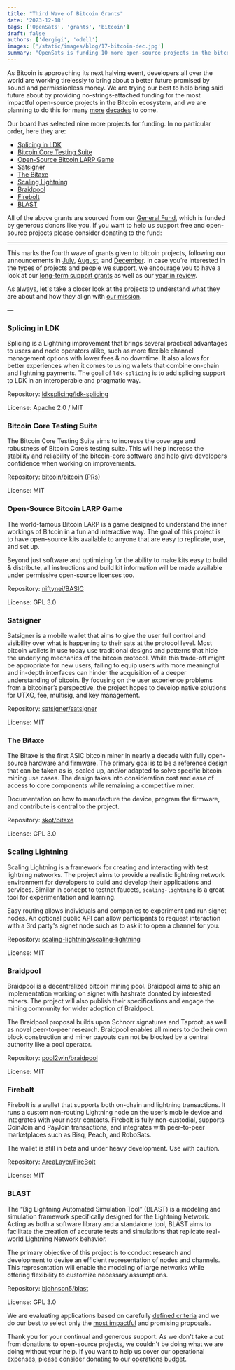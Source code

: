 ```yaml
---
title: "Third Wave of Bitcoin Grants"
date: '2023-12-18'
tags: ['OpenSats', 'grants', 'bitcoin']
draft: false
authors: ['dergigi', 'odell']
images: ['/static/images/blog/17-bitcoin-dec.jpg']
summary: "OpenSats is funding 10 more open-source projects in the bitcoin space."
---
```


As Bitcoin is approaching its next halving event, developers all over the world are working tirelessly to bring about a better future promised by sound and permissionless money. We are trying our best to help bring said future about by providing no-strings-attached funding for the most impactful open-source projects in the Bitcoin ecosystem, and we are planning to do this for many [more](https://opensats.org/blog/recurring-donations-from-bitwise-bitcoin-etf-bitb)  [decades](https://opensats.org/blog/bitcoin-infrastructure-this-decade) to come.

Our board has selected nine more projects for funding. In no particular order, here they are:

- [Splicing in LDK](#splicing-in-ldk)
- [Bitcoin Core Testing Suite](#bitcoin-core-testing-suite)
- [Open-Source Bitcoin LARP Game](#open-source-bitcoin-larp-game)
- [Satsigner](#satsigner)
- [The Bitaxe](#the-bitaxe)
- [Scaling Lightning](#scaling-lightning)
- [Braidpool](#braidpool)
- [Firebolt](#firebolt)
- [BLAST](#blast)


All of the above grants are sourced from our [General Fund](https://opensats.org/projects/general_fund), which is funded by generous donors like you. If you want to help us support free and open-source projects please consider donating to the fund:

<center>
    <DonateToGeneralFundButton/>
</center>

---

This marks the fourth wave of grants given to bitcoin projects, following our announcements in [July](https://opensats.org/blog/bitcoin-grants-july-2023), [August](https://opensats.org/blog/bitcoin-and-nostr-grants-august-2023), and [December](https://opensats.org/blog/bitcoin-grants-december-2023). In case you’re interested in the types of projects and people we support, we encourage you to have a look at our [long-term support grants](https://opensats.org/tags/lts) as well as our [year in review](https://opensats.org/blog/2023-year-in-review).

As always, let's take a closer look at the projects to understand what they are about and how they align with [our mission](https://opensats.org/mission).

—

### Splicing in LDK

Splicing is a Lightning improvement that brings several practical advantages to users and node operators alike, such as more flexible channel management options with lower fees & no downtime. It also allows for better experiences when it comes to using wallets that combine on-chain and lightning payments. The goal of `ldk-splicing` is to add splicing support to LDK in an interoperable and pragmatic way.

Repository: [ldksplicing/ldk-splicing](https://github.com/ldksplicing/ldk-splicing)

License: Apache 2.0 / MIT

### Bitcoin Core Testing Suite

The Bitcoin Core Testing Suite aims to increase the coverage and robustness of Bitcoin Core’s testing suite. This will help increase the stability and reliability of the bitcoin-core software and help give developers confidence when working on improvements.

Repository: [bitcoin/bitcoin](https://github.com/bitcoin/bitcoin) ([PRs](https://bitcoinacks.com/?flt0_author_contains=kevkevinpal))

License: MIT

### Open-Source Bitcoin LARP Game

The world-famous Bitcoin LARP is a game designed to understand the inner workings of Bitcoin in a fun and interactive way. The goal of this project is to have open-source kits available to anyone that are easy to replicate, use, and set up.

Beyond just software and optimizing for the ability to make kits easy to build & distribute, all instructions and build kit information will be made available under permissive open-source licenses too.

Repository: [niftynei/BASIC](https://github.com/niftynei/BASIC)

License: GPL 3.0

### Satsigner

Satsigner is a mobile wallet that aims to give the user full control and visibility over what is happening to their sats at the protocol level. Most bitcoin wallets in use today use traditional designs and patterns that hide the underlying mechanics of the bitcoin protocol. While this trade-off might be appropriate for new users, failing to equip users with more meaningful and in-depth interfaces can hinder the acquisition of a deeper understanding of bitcoin. By focusing on the user experience problems from a bitcoiner’s perspective, the project hopes to develop native solutions for UTXO, fee, multisig, and key management.

Repository: [satsigner/satsigner](https://github.com/satsigner/satsigner)

License: MIT

### The Bitaxe

The Bitaxe is the first ASIC bitcoin miner in nearly a decade with fully open-source hardware and firmware. The primary goal is to be a reference design that can be taken as is, scaled up, and/or adapted to solve specific bitcoin mining use cases. The design takes into consideration cost and ease of access to core components while remaining a competitive miner.

Documentation on how to manufacture the device, program the firmware, and contribute is central to the project.

Repository: [skot/bitaxe](https://github.com/skot/bitaxe)

License: GPL 3.0

### Scaling Lightning

Scaling Lightning is a framework for creating and interacting with test lightning networks. The project aims to provide a realistic lightning network environment for developers to build and develop their applications and services. Similar in concept to testnet faucets, `scaling-lightning` is a great tool for experimentation and learning.

Easy routing allows individuals and companies to experiment and run signet nodes. An optional public API can allow participants to request interaction with a 3rd party's signet node such as to ask it to open a channel for you.

Repository: [scaling-lightning/scaling-lightning](https://github.com/scaling-lightning/scaling-lightning)

License: MIT

### Braidpool

Braidpool is a decentralized bitcoin mining pool. Braidpool aims to ship an implementation working on signet with hashrate donated by interested miners. The project will also publish their specifications and engage the mining community for wider adoption of Braidpool.

The Braidpool proposal builds upon Schnorr signatures and Taproot, as well as novel peer-to-peer research. Braidpool enables all miners to do their own block construction and miner payouts can not be blocked by a central authority like a pool operator.

Repository: [pool2win/braidpool](https://github.com/pool2win/braidpool/)

License: MIT

### Firebolt

Firebolt is a wallet that supports both on-chain and lightning transactions. It runs a custom non-routing Lightning node on the user’s mobile device and integrates with your nostr contacts. Firebolt is fully non-custodial, supports CoinJoin and PayJoin transactions, and integrates with peer-to-peer marketplaces such as Bisq, Peach, and RoboSats.

The wallet is still in beta and under heavy development. Use with caution.

Repository: [AreaLayer/FireBolt](https://github.com/AreaLayer/FireBolt)

License: MIT

### BLAST

The “Big Lightning Automated Simulation Tool” (BLAST) is a modeling and simulation framework specifically designed for the Lightning Network. Acting as both a software library and a standalone tool, BLAST aims to facilitate the creation of accurate tests and simulations that replicate real-world Lightning Network behavior.

The primary objective of this project is to conduct research and development to devise an efficient representation of nodes and channels. This representation will enable the modeling of large networks while offering flexibility to customize necessary assumptions.

Repository: [bjohnson5/blast](https://github.com/bjohnson5/blast)

License: GPL 3.0

We are evaluating applications based on carefully [defined criteria](https://opensats.org/apply#criteria) and we do our best to select only the [most impactful](https://opensats.org/selection) and promising proposals.

Thank you for your continual and generous support. As we don't take a cut from donations to open-source projects, we couldn't be doing what we are doing without your help. If you want to help us cover our operational expenses, please consider donating to our [operations budget](https://opensats.org/projects/opensats_operations_budget).

<center>
    <DonateToOperationsButton/>
</center>
